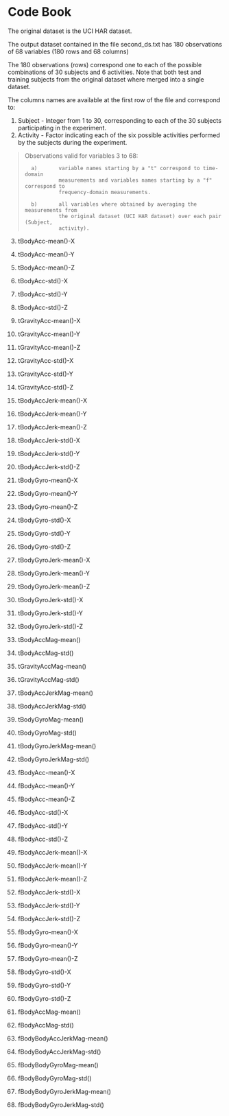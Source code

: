 # Code Book

The original dataset is the UCI HAR dataset.

The output dataset contained in the file second_ds.txt has 180 observations of
68 variables (180 rows and 68 columns)

The 180 observations (rows) correspond one to each of the possible combinations of 
30 subjects and 6 activities. Note that both test and training subjects from the
original dataset where merged into a single dataset.

The columns names are available at the first row of the file and correspond to:

1) Subject -    Integer from 1 to 30, corresponding to each of the 30 subjects 
                participating in the experiment. 
2) Activity -   Factor indicating each of the six possible activities performed
                by the subjects during the experiment.

>
> Observations valid for variables 3 to 68:
>
>       a)       variable names starting by a "t" correspond to time-domain 
>                measurements and variables names starting by a "f" correspond to
>                frequency-domain measurements.
>
>       b)       all variables where obtained by averaging the measurements from 
>                the original dataset (UCI HAR dataset) over each pair (Subject,
>                activity).

3) tBodyAcc-mean()-X

4) tBodyAcc-mean()-Y

5) tBodyAcc-mean()-Z

6) tBodyAcc-std()-X

7) tBodyAcc-std()-Y

8) tBodyAcc-std()-Z

9) tGravityAcc-mean()-X

10) tGravityAcc-mean()-Y

11) tGravityAcc-mean()-Z

12) tGravityAcc-std()-X

13) tGravityAcc-std()-Y

14) tGravityAcc-std()-Z

15) tBodyAccJerk-mean()-X

16) tBodyAccJerk-mean()-Y

17) tBodyAccJerk-mean()-Z

18) tBodyAccJerk-std()-X

19) tBodyAccJerk-std()-Y

20) tBodyAccJerk-std()-Z

21) tBodyGyro-mean()-X

22) tBodyGyro-mean()-Y

23) tBodyGyro-mean()-Z

24) tBodyGyro-std()-X

25) tBodyGyro-std()-Y

26) tBodyGyro-std()-Z   

27) tBodyGyroJerk-mean()-X

28) tBodyGyroJerk-mean()-Y

29) tBodyGyroJerk-mean()-Z

30) tBodyGyroJerk-std()-X

31) tBodyGyroJerk-std()-Y

32) tBodyGyroJerk-std()-Z

33) tBodyAccMag-mean()

34) tBodyAccMag-std()

35) tGravityAccMag-mean()

36) tGravityAccMag-std()

37) tBodyAccJerkMag-mean()

38) tBodyAccJerkMag-std()

39) tBodyGyroMag-mean()

40) tBodyGyroMag-std()

41) tBodyGyroJerkMag-mean()

42) tBodyGyroJerkMag-std()

43) fBodyAcc-mean()-X

44) fBodyAcc-mean()-Y

45) fBodyAcc-mean()-Z

46) fBodyAcc-std()-X

47) fBodyAcc-std()-Y

48) fBodyAcc-std()-Z

49) fBodyAccJerk-mean()-X

50) fBodyAccJerk-mean()-Y

51) fBodyAccJerk-mean()-Z

52) fBodyAccJerk-std()-X

53) fBodyAccJerk-std()-Y

54) fBodyAccJerk-std()-Z

55) fBodyGyro-mean()-X

56) fBodyGyro-mean()-Y

57) fBodyGyro-mean()-Z

58) fBodyGyro-std()-X

59) fBodyGyro-std()-Y

60) fBodyGyro-std()-Z

61) fBodyAccMag-mean()

62) fBodyAccMag-std()

63) fBodyBodyAccJerkMag-mean()

64) fBodyBodyAccJerkMag-std()

65) fBodyBodyGyroMag-mean()

66) fBodyBodyGyroMag-std()

67) fBodyBodyGyroJerkMag-mean()

68) fBodyBodyGyroJerkMag-std()
